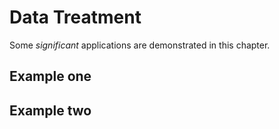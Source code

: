 # Data Treatment

Some _significant_ applications are demonstrated in this chapter.

## Example one

## Example two
